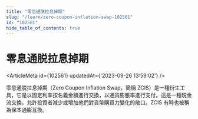 ```yaml
---
title: "零息通脱拉息掉期"
slug: "/learn/zero-coupon-inflation-swap-102561"
id: "102561"
hide_table_of_contents: true
---
```



# 零息通脱拉息掉期

<ArticleMeta id={102561} updatedAt={'2023-09-26 13:59:02'} />
<div className='border-solid border-b border-t-0 my-4 border-[var(--ifm-color-gray-300)]' />

零息通脱拉息掉期（Zero Coupon Inflation Swap，簡稱 ZCIS）是一種衍生工具，它是以固定利率按名義金額進行交換，以通貨膨脹率進行支付。這是一種現金流交換，允許投資者減少或增加他們對貨幣購買力變化的敞口。ZCIS 有時也被稱為保本通膨互換。
